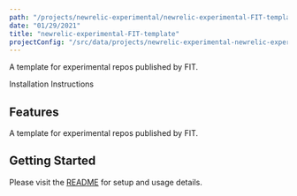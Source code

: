 ```yaml
---
path: "/projects/newrelic-experimental/newrelic-experimental-FIT-template"
date: "01/29/2021"
title: "newrelic-experimental-FIT-template"
projectConfig: "/src/data/projects/newrelic-experimental-newrelic-experimental-FIT-template.json"
---
```


<!-- Imports must occur at the top of the file -->

A template for experimental repos published by FIT.

<Link to="https://github.com/newrelic-experimental/newrelic-experimental-FIT-template">Installation Instructions</Link>

## Features

A template for experimental repos published by FIT.

## Getting Started

Please visit the [README](https://github.com/newrelic-experimental/newrelic-experimental-FIT-template#readme) for setup and usage details.

